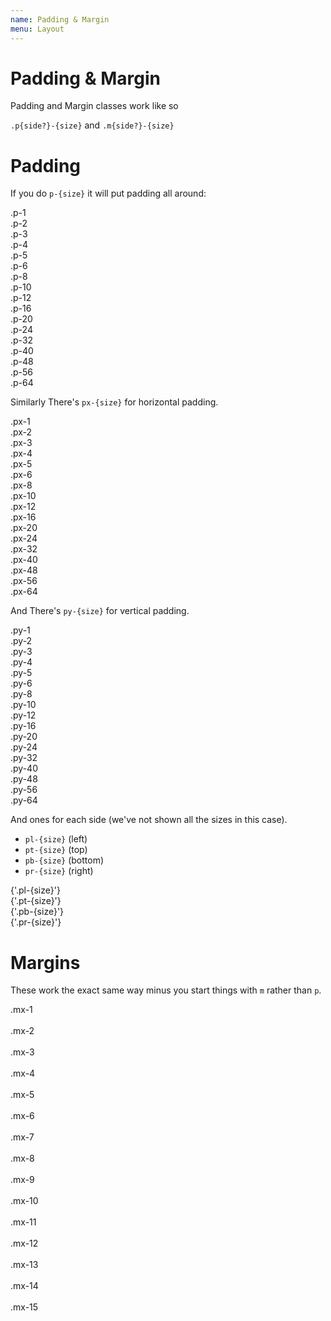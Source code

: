 ```yaml
---
name: Padding & Margin
menu: Layout
---
```



# Padding & Margin

Padding and Margin classes work like so

`.p{side?}-{size}` and `.m{side?}-{size}`

# Padding

If you do `p-{size}` it will put padding all around:

<Playground>
  <div class="p-1 bg-mystic m-4 inline-block">.p-1</div>
  <div class="p-2 bg-mystic m-4 inline-block">.p-2</div>
  <div class="p-3 bg-mystic m-4 inline-block">.p-3</div>
  <div class="p-4 bg-mystic m-4 inline-block">.p-4</div>
  <div class="p-5 bg-mystic m-4 inline-block">.p-5</div>
  <div class="p-6 bg-mystic m-4 inline-block">.p-6</div>
  <div class="p-8 bg-mystic m-4 inline-block">.p-8</div>
  <div class="p-10 bg-mystic m-4 inline-block">.p-10</div>
  <div class="p-12 bg-mystic m-4 inline-block">.p-12</div>
  <div class="p-16 bg-mystic m-4 inline-block">.p-16</div>
  <div class="p-20 bg-mystic m-4 inline-block">.p-20</div>
  <div class="p-24 bg-mystic m-4 inline-block">.p-24</div>
  <div class="p-32 bg-mystic m-4 inline-block">.p-32</div>
  <div class="p-40 bg-mystic m-4 inline-block">.p-40</div>
  <div class="p-48 bg-mystic m-4 inline-block">.p-48</div>
  <div class="p-56 bg-mystic m-4 inline-block">.p-56</div>
  <div class="p-64 bg-mystic m-4 inline-block">.p-64</div>
</Playground>

Similarly There's `px-{size}` for horizontal padding.

<Playground>
  <div class="flex flex-col items-center">
    <div class="px-1 bg-mystic m-4 inline-block">.px-1</div>
    <div class="px-2 bg-mystic m-4 inline-block">.px-2</div>
    <div class="px-3 bg-mystic m-4 inline-block">.px-3</div>
    <div class="px-4 bg-mystic m-4 inline-block">.px-4</div>
    <div class="px-5 bg-mystic m-4 inline-block">.px-5</div>
    <div class="px-6 bg-mystic m-4 inline-block">.px-6</div>
    <div class="px-8 bg-mystic m-4 inline-block">.px-8</div>
    <div class="px-10 bg-mystic m-4 inline-block">.px-10</div>
    <div class="px-12 bg-mystic m-4 inline-block">.px-12</div>
    <div class="px-16 bg-mystic m-4 inline-block">.px-16</div>
    <div class="px-20 bg-mystic m-4 inline-block">.px-20</div>
    <div class="px-24 bg-mystic m-4 inline-block">.px-24</div>
    <div class="px-32 bg-mystic m-4 inline-block">.px-32</div>
    <div class="px-40 bg-mystic m-4 inline-block">.px-40</div>
    <div class="px-48 bg-mystic m-4 inline-block">.px-48</div>
    <div class="px-56 bg-mystic m-4 inline-block">.px-56</div>
    <div class="px-64 bg-mystic m-4 inline-block">.px-64</div>
  </div>
</Playground>

And There's `py-{size}` for vertical padding.

<Playground>
  <div class="py-1 bg-mystic m-4 inline-block">.py-1</div>
  <div class="py-2 bg-mystic m-4 inline-block">.py-2</div>
  <div class="py-3 bg-mystic m-4 inline-block">.py-3</div>
  <div class="py-4 bg-mystic m-4 inline-block">.py-4</div>
  <div class="py-5 bg-mystic m-4 inline-block">.py-5</div>
  <div class="py-6 bg-mystic m-4 inline-block">.py-6</div>
  <div class="py-8 bg-mystic m-4 inline-block">.py-8</div>
  <div class="py-10 bg-mystic m-4 inline-block">.py-10</div>
  <div class="py-12 bg-mystic m-4 inline-block">.py-12</div>
  <div class="py-16 bg-mystic m-4 inline-block">.py-16</div>
  <div class="py-20 bg-mystic m-4 inline-block">.py-20</div>
  <div class="py-24 bg-mystic m-4 inline-block">.py-24</div>
  <div class="py-32 bg-mystic m-4 inline-block">.py-32</div>
  <div class="py-40 bg-mystic m-4 inline-block">.py-40</div>
  <div class="py-48 bg-mystic m-4 inline-block">.py-48</div>
  <div class="py-56 bg-mystic m-4 inline-block">.py-56</div>
  <div class="py-64 bg-mystic m-4 inline-block">.py-64</div>
</Playground>

And ones for each side (we've not shown all the sizes in this case).

- `pl-{size}` (left)
- `pt-{size}` (top)
- `pb-{size}` (bottom)
- `pr-{size}` (right)

<Playground>
  <div class="pl-10 bg-mystic m-1 inline-block">{'.pl-{size}'}</div>
  <div class="pt-10 bg-mystic m-1 inline-block">{'.pt-{size}'}</div>
  <div class="pb-10 bg-mystic m-1 inline-block">{'.pb-{size}'}</div>
  <div class="pr-10 bg-mystic m-1 inline-block">{'.pr-{size}'}</div>
</Playground>

# Margins

These work the exact same way minus you start things with `m` rather than `p`.


<Playground>
  <div class="flex flex-col items-center">
    <div class="border border-solid border-iron mb-1 inline-block">
      <div class="p-3 mx-1 bg-mystic">.mx-1</div>
    </div>
    <br />
    <div class="border border-solid border-iron mb-1 inline-block">
      <div class="p-3 mx-2 bg-mystic">.mx-2</div>
    </div>
    <br />
    <div class="border border-solid border-iron mb-1 inline-block">
      <div class="p-3 mx-3 bg-mystic">.mx-3</div>
    </div>
    <br />
    <div class="border border-solid border-iron mb-1 inline-block">
      <div class="p-3 mx-4 bg-mystic">.mx-4</div>
    </div>
    <br />
    <div class="border border-solid border-iron mb-1 inline-block">
      <div class="p-3 mx-5 bg-mystic">.mx-5</div>
    </div>
    <br />
    <div class="border border-solid border-iron mb-1 inline-block">
      <div class="p-3 mx-6 bg-mystic">.mx-6</div>
    </div>
    <br />
    <div class="border border-solid border-iron mb-1 inline-block">
      <div class="p-3 mx-7 bg-mystic">.mx-7</div>
    </div>
    <br />
    <div class="border border-solid border-iron mb-1 inline-block">
      <div class="p-3 mx-8 bg-mystic">.mx-8</div>
    </div>
    <br />
    <div class="border border-solid border-iron mb-1 inline-block">
      <div class="p-3 mx-9 bg-mystic">.mx-9</div>
    </div>
    <br />
    <div class="border border-solid border-iron mb-1 inline-block">
      <div class="p-3 mx-10 bg-mystic">.mx-10</div>
    </div>
    <br />
    <div class="border border-solid border-iron mb-1 inline-block">
      <div class="p-3 mx-11 bg-mystic">.mx-11</div>
    </div>
    <br />
    <div class="border border-solid border-iron mb-1 inline-block">
      <div class="p-3 mx-12 bg-mystic">.mx-12</div>
    </div>
    <br />
    <div class="border border-solid border-iron mb-1 inline-block">
      <div class="p-3 mx-13 bg-mystic">.mx-13</div>
    </div>
    <br />
    <div class="border border-solid border-iron mb-1 inline-block">
      <div class="p-3 mx-14 bg-mystic">.mx-14</div>
    </div>
    <br />
    <div class="border border-solid border-iron mb-1 inline-block">
      <div class="p-3 mx-15 bg-mystic">.mx-15</div>
    </div>
    <br />
  </div>
</Playground>
